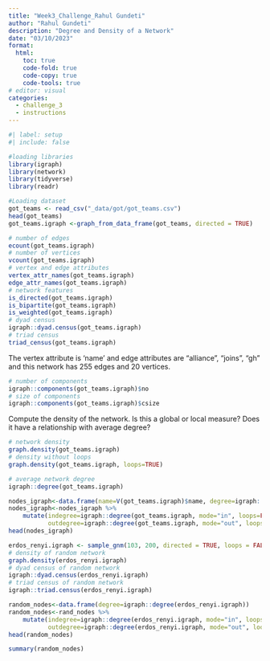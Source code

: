 ```yaml
---
title: "Week3_Challenge_Rahul Gundeti"
author: "Rahul Gundeti"
description: "Degree and Density of a Network"
date: "03/10/2023"
format:
  html:
    toc: true
    code-fold: true
    code-copy: true
    code-tools: true
# editor: visual
categories: 
  - challenge_3
  - instructions
---
```


```r
#| label: setup
#| include: false
```

```r
#loading libraries
library(igraph)
library(network)
library(tidyverse)
library(readr)
```

```r
#Loading dataset
got_teams <- read_csv("_data/got/got_teams.csv")
head(got_teams)
got_teams.igraph <-graph_from_data_frame(got_teams, directed = TRUE)
```

```r
# number of edges
ecount(got_teams.igraph)
# number of vertices
vcount(got_teams.igraph)
# vertex and edge attributes
vertex_attr_names(got_teams.igraph)
edge_attr_names(got_teams.igraph)
# network features
is_directed(got_teams.igraph)
is_bipartite(got_teams.igraph)
is_weighted(got_teams.igraph)
# dyad census
igraph::dyad.census(got_teams.igraph)
# triad census
triad_census(got_teams.igraph)
```

The vertex attribute is 'name' and edge attributes are "alliance", "joins", "gh" and this network has 255 edges and 20 vertices.

```r
# number of components
igraph::components(got_teams.igraph)$no
# size of components
igraph::components(got_teams.igraph)$csize 
```

Compute the density of the network. Is this a global or local measure? Does it have a relationship with average degree?

```r
# network density
graph.density(got_teams.igraph)
# density without loops
graph.density(got_teams.igraph, loops=TRUE)
```

```r
# average network degree
igraph::degree(got_teams.igraph)
```

```r
nodes_igraph<-data.frame(name=V(got_teams.igraph)$name, degree=igraph::degree(got_teams.igraph,loops=FALSE))
nodes_igraph<-nodes_igraph %>%
    mutate(indegree=igraph::degree(got_teams.igraph, mode="in", loops=FALSE),
           outdegree=igraph::degree(got_teams.igraph, mode="out", loops=FALSE))
head(nodes_igraph)
```

```r
erdos_renyi.igraph <- sample_gnm(103, 200, directed = TRUE, loops = FALSE)
# density of random network
graph.density(erdos_renyi.igraph)
# dyad census of random network
igraph::dyad.census(erdos_renyi.igraph)
# triad census of random network
igraph::triad.census(erdos_renyi.igraph)
```

```r
random_nodes<-data.frame(degree=igraph::degree(erdos_renyi.igraph))
random_nodes<-rand_nodes %>%
    mutate(indegree=igraph::degree(erdos_renyi.igraph, mode="in", loops=FALSE),
           outdegree=igraph::degree(erdos_renyi.igraph, mode="out", loops=FALSE))
head(random_nodes)
```

```r
summary(random_nodes)
```
